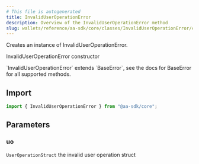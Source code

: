 ```yaml
---
# This file is autogenerated
title: InvalidUserOperationError
description: Overview of the InvalidUserOperationError method
slug: wallets/reference/aa-sdk/core/classes/InvalidUserOperationError/constructor
---
```


Creates an instance of InvalidUserOperationError.

InvalidUserOperationError constructor

<Note>
  `InvalidUserOperationError` extends `BaseError`, see the docs for BaseError
  for all supported methods.
</Note>

## Import

```ts
import { InvalidUserOperationError } from "@aa-sdk/core";
```

## Parameters

### uo

`UserOperationStruct`
the invalid user operation struct
